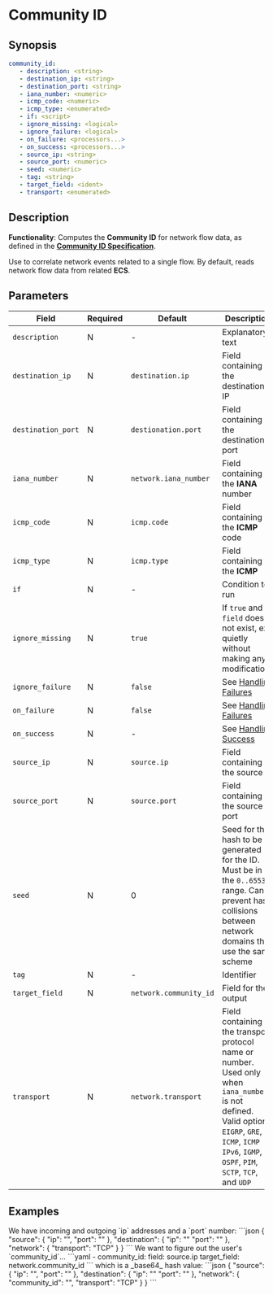 # Community ID

## Synopsis

```yaml
community_id:
   - description: <string>
   - destination_ip: <string>
   - destination_port: <string>
   - iana_number: <numeric>
   - icmp_code: <numeric>
   - icmp_type: <enumerated>
   - if: <script>
   - ignore_missing: <logical>
   - ignore_failure: <logical>
   - on_failure: <processors...>
   - on_success: <processors...>
   - source_ip: <string>
   - source_port: <numeric>
   - seed: <numeric>
   - tag: <string>
   - target_field: <ident>
   - transport: <enumerated>
```

## Description

**Functionality**: Computes the **Community ID** for network flow data, as defined in the [**Community ID Specification**](https://github.com/corelight/community-id-spec).

Use to correlate network events related to a single flow. By default, reads network flow data from related **ECS**.

## Parameters

|Field|Required|Default|Description|
|---|---|---|---|
|`description`|N|-|Explanatory text|
|`destination_ip`|N|`destination.ip`|Field containing the destination IP|
|`destination_port`|N|`destionation.port`|Field containing the destination port|
|`iana_number`|N|`network.iana_number`|Field containing the **IANA** number|
|`icmp_code`|N|`icmp.code`|Field containing the **ICMP** code|
|`icmp_type`|N|`icmp.type`|Field containing the **ICMP**
|`if`|N|-|Condition to run|
|`ignore_missing`|N|`true`|If `true` and `field` does not exist, exit quietly without making any modifications|
|`ignore_failure`|N|`false`|See [Handling Failures](../handling-failures.mdx)|
|`on_failure`|N|`false`|See [Handling Failures](../handling-failures.mdx)|
|`on_success`|N|-|See [Handling Success](../handling-success.mdx)|
|`source_ip`|N|`source.ip`|Field containing the source IP|
|`source_port`|N|`source.port`|Field containing the source port|
|`seed`|N|0|Seed for the hash to be generated for the ID. Must be in the `0..65535` range. Can prevent hash collisions between network domains that use the same scheme|
|`tag`|N|-|Identifier|
|`target_field`|N|`network.community_id`|Field for the output|
|`transport`|N|`network.transport`|Field containing the transport protocol name or number. Used only when `iana_number` is not defined. Valid options: `EIGRP`, `GRE`, `ICMP`, `ICMP IPv6`, `IGMP`, `OSPF`, `PIM`, `SCTP`, `TCP`, and `UDP`|

## Examples

<ExampleGrid>
   <CommentCol>
      We have incoming and outgoing `ip` addresses and a `port` number:
   </CommentCol>
   <CodeCol>
   ```json
   {
      "source": {
         "ip": "<ip-address-1>",
         "port": "<port-number-1>"
      },
      "destination": {
         "ip": "<ip-address-2>"
         "port": "<port-number-2>"
      },
      "network": {
         "transport": "TCP"
      }
   }
   ```
   </CodeCol>

   <CommentCol>
      We want to figure out the user's `community_id`...
   </CommentCol>
   <CodeCol>
      ```yaml
      - community_id:
         field: source.ip
         target_field: network.community_id
      ```
   </CodeCol>

   <CommentCol>
      which is a _base64_ hash value:
   </CommentCol>
   <CodeCol>
   ```json
   {
      "source": {
         "ip": "<ip-address-1>",
         "port": "<port-number-1>"
      },
      "destination": {
         "ip": "<ip-address-2>"
         "port": "<port-number-2>"
      },
      "network": {
         "community_id": "<base64-hash>",
         "transport": "TCP"
      }
   }
   ```
   </CodeCol>
</ExampleGrid>

